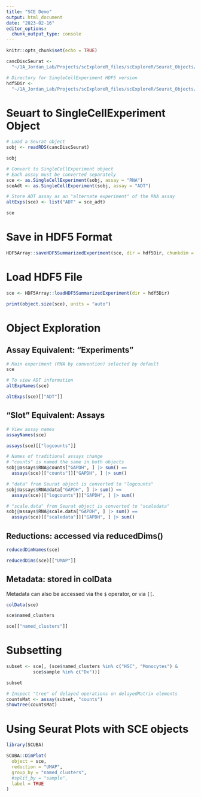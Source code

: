 ```yaml
---
title: "SCE Demo"
output: html_document
date: "2023-02-16"
editor_options: 
  chunk_output_type: console
---
```


```r
knitr::opts_chunk$set(echo = TRUE)
```

```r
cancDiscSeurat <- 
  "~/1A_Jordan_Lab/Projects/scExploreR_files/scExploreR/Seurat_Objects/Cancer_discovery_object/pei_cd_20221122.Rds"

# Directory for SingleCellExperiment HDF5 version 
hdf5Dir <-
  "~/1A_Jordan_Lab/Projects/scExploreR_files/scExploreR/Seurat_Objects/Cancer_discovery_object/sce_hdf5"
```


# Seuart to SingleCellExperiment Object

```r
# Load a Seurat object
sobj <- readRDS(cancDiscSeurat)

sobj

# Convert to SingleCellExperiment object 
# Each assay must be converted separately
sce <- as.SingleCellExperiment(sobj, assay = "RNA")
sceAdt <- as.SingleCellExperiment(sobj, assay = "ADT")

# Store ADT assay as an "alternate experiment" of the RNA assay
altExps(sce) <- list("ADT" = sce_adt)

sce
```

# Save in HDF5 Format

```r
HDF5Array::saveHDF5SummarizedExperiment(sce, dir = hdf5Dir, chunkdim = c(1000, 1000))
```

# Load HDF5 File

```r
sce <- HDF5Array::loadHDF5SummarizedExperiment(dir = hdf5Dir)

print(object.size(sce), units = "auto")
```

# Object Exploration
## Assay Equivalent: "Experiments"
```r
# Main experiment (RNA by convention) selected by default
sce

# To view ADT information
altExpNames(sce)

altExps(sce)[["ADT"]]
```

## "Slot" Equivalent: Assays

```r
# View assay names
assayNames(sce)

assays(sce)[["logcounts"]]

# Names of traditional assays change
# "counts" is named the same in both objects
sobj@assays$RNA@counts["GAPDH", ] |> sum() == 
  assays(sce)[["counts"]]["GAPDH", ] |> sum()

# "data" from Seurat object is converted to "logcounts"
sobj@assays$RNA@data["GAPDH", ] |> sum() == 
  assays(sce)[["logcounts"]]["GAPDH", ] |> sum()

# "scale.data" from Seurat object is converted to "scaledata"
sobj@assays$RNA@scale.data["GAPDH", ] |> sum() ==
  assays(sce)[["scaledata"]]["GAPDH", ] |> sum()
```

## Reductions: accessed via reducedDims()

```r
reducedDimNames(sce)

reducedDims(sce)[["UMAP"]]
```

## Metadata: stored in colData
Metadata can also be accessed via the `$` operator, or via `[[`.

```r
colData(sce)

sce$named_clusters

sce[["named_clusters"]]
```

# Subsetting

```r
subset <- sce[, (sce$named_clusters %in% c("HSC", "Monocytes") & 
          sce$sample %in% c("Dx"))]

subset

# Inspect "tree" of delayed operations on delayedMatrix elements
countsMat <- assay(subset, "counts")
showtree(countsMat)
```

# Using Seurat Plots with SCE objects

```r
library(SCUBA)

SCUBA::DimPlot(
  object = sce,
  reduction = "UMAP",
  group_by = "named_clusters",
  #split_by = "sample",
  label = TRUE
)
```

